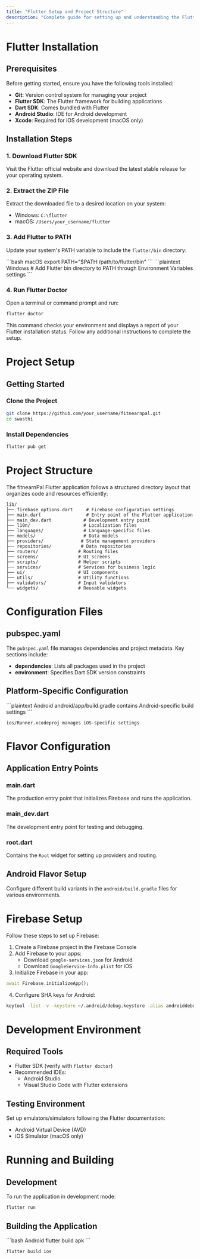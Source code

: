 ```yaml
---
title: "Flutter Setup and Project Structure"
description: "Complete guide for setting up and understanding the Flutter project architecture"
---
```


# Flutter Installation

## Prerequisites

Before getting started, ensure you have the following tools installed:

- **Git**: Version control system for managing your project
- **Flutter SDK**: The Flutter framework for building applications
- **Dart SDK**: Comes bundled with Flutter
- **Android Studio**: IDE for Android development
- **Xcode**: Required for iOS development (macOS only)

## Installation Steps

### 1. Download Flutter SDK

Visit the Flutter official website and download the latest stable release for your operating system.

### 2. Extract the ZIP File

Extract the downloaded file to a desired location on your system:

- Windows: `C:\flutter`
- macOS: `/Users/your_username/flutter`

### 3. Add Flutter to PATH

Update your system's PATH variable to include the `flutter/bin` directory:

<CodeGroup>
  ```bash macOS export PATH="$PATH:/path/to/flutter/bin" ``` ```plaintext
  Windows # Add Flutter bin directory to PATH through Environment Variables
  settings ```
</CodeGroup>

### 4. Run Flutter Doctor

Open a terminal or command prompt and run:

```bash
flutter doctor
```

This command checks your environment and displays a report of your Flutter installation status. Follow any additional instructions to complete the setup.

# Project Setup

## Getting Started

### Clone the Project

```bash
git clone https://github.com/your_username/fitnearnpal.git
cd swasthi
```

### Install Dependencies

```bash
flutter pub get
```

# Project Structure

The fitnearnPal Flutter application follows a structured directory layout that organizes code and resources efficiently:

```plaintext
lib/
├── firebase_options.dart     # Firebase configuration settings
├── main.dart                 # Entry point of the Flutter application
├── main_dev.dart            # Development entry point
├── l10n/                    # Localization files
├── languages/               # Language-specific files
├── models/                  # Data models
├── providers/              # State management providers
├── repositories/           # Data repositories
├── routers/               # Routing files
├── screens/               # UI screens
├── scripts/               # Helper scripts
├── services/              # Services for business logic
├── ui/                    # UI components
├── utils/                 # Utility functions
├── validators/            # Input validators
└── widgets/               # Reusable widgets
```

# Configuration Files

## pubspec.yaml

The `pubspec.yaml` file manages dependencies and project metadata. Key sections include:

- **dependencies**: Lists all packages used in the project
- **environment**: Specifies Dart SDK version constraints

## Platform-Specific Configuration

<CodeGroup>
  ```plaintext Android
  android/app/build.gradle contains Android-specific build settings
  ```

```plaintext iOS
ios/Runner.xcodeproj manages iOS-specific settings
```

</CodeGroup>

# Flavor Configuration

## Application Entry Points

### main.dart

The production entry point that initializes Firebase and runs the application.

### main_dev.dart

The development entry point for testing and debugging.

### root.dart

Contains the `Root` widget for setting up providers and routing.

## Android Flavor Setup

Configure different build variants in the `android/build.gradle` files for various environments.

# Firebase Setup

Follow these steps to set up Firebase:

1. Create a Firebase project in the Firebase Console
2. Add Firebase to your apps:
   - Download `google-services.json` for Android
   - Download `GoogleService-Info.plist` for iOS
3. Initialize Firebase in your app:

```dart
await Firebase.initializeApp();
```

4. Configure SHA keys for Android:

```bash
keytool -list -v -keystore ~/.android/debug.keystore -alias androiddebugkey -storepass android -keypass android
```

# Development Environment

## Required Tools

- Flutter SDK (verify with `flutter doctor`)
- Recommended IDEs:
  - Android Studio
  - Visual Studio Code with Flutter extensions

## Testing Environment

Set up emulators/simulators following the Flutter documentation:

- Android Virtual Device (AVD)
- iOS Simulator (macOS only)

# Running and Building

## Development

To run the application in development mode:

```bash
flutter run
```

## Building the Application

<CodeGroup>
  ```bash Android
  flutter build apk
  ```

```bash iOS
flutter build ios
```

</CodeGroup>
